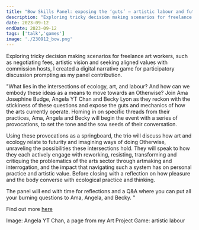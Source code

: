 ```yaml
---
title: "Bow Skills Panel: exposing the ‘guts’ – artistic labour and future ecologies with Ama Josephine Budge, Angela YT Chan, and Becky Lyon"
description: "Exploring tricky decision making scenarios for freelance art workers, such as negotiating fees, artistic vision and seeking aligned values with commission hosts, I created a digital narrative game 'Art Project Game: artistic labour' for participatory discussion prompting as my panel contribution. "
date: 2023-09-12
endDate: 2023-09-12
tags: ['talk','games']
image: './230912_bow.png'
---
```


Exploring tricky decision making scenarios for freelance art workers, such as negotiating fees, artistic vision and seeking aligned values with commission hosts, I created a digital narrative game for participatory discussion prompting as my panel contribution. 

"What lies in the intersections of ecology, art, and labour? And how can we embody these ideas as a means to move towards an Otherwise? Join Ama Josephine Budge, Angela YT Chan and Becky Lyon as they reckon with the stickiness of these questions and expose the guts and mechanics of how the arts currently operate. Homing in on specific threads from their practices, Ama, Angela and Becky will begin the event with a series of provocations, to set the tone and the sow seeds of their conversation. 

Using these provocations as a springboard, the trio will discuss how art and ecology relate to futurity and imagining ways of doing Otherwise, unraveling the possibilities these intersections hold. They will speak to how they each actively engage with reworking, resisting, transforming and critiquing the problematics of the arts sector through artmaking and interrogation, and the impact that navigating such a system has on personal practice and artistic value. Before closing with a reflection on how pleasure and the body converse with ecological practice and thinking. 

The panel will end with time for reflections and a Q&A where you can put all your burning questions to Ama, Angela, and Becky. "

Find out more [here](https://bowarts.org/event/exposing-the-guts-artistic-labour-and-future-ecologies/)

Image: Angela YT Chan, a page from my Art Project Game: artistic labour